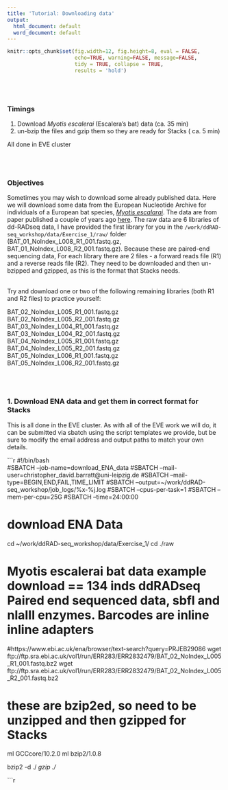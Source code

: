 ```yaml
---
title: 'Tutorial: Downloading data'
output:
  html_document: default
  word_document: default
---
```


```r
knitr::opts_chunk$set(fig.width=12, fig.height=8, eval = FALSE,
                      echo=TRUE, warning=FALSE, message=FALSE,
                      tidy = TRUE, collapse = TRUE,
                      results = 'hold')
```
\
\

### Timings 
  1. Download *Myotis escalerai* (Escalera's bat) data (ca. 35 min)
  2. un-bzip the files and gzip them so they are ready for Stacks ( ca. 5 min)
  
All done in EVE cluster
  
\
\

### Objectives

Sometimes you may wish to download some already published data. Here we will download some data from the European Nucleotide Archive for individuals of a European bat species, [*Myotis escalarai*](https://www.eurobats.org/about_eurobats/protected_bat_species/myotis_escalerai). The data are from paper published a couple of years ago [here](https://www.pnas.org/doi/10.1073/pnas.1820663116). The raw data are 6 libraries of dd-RADseq data, I have provided the first library for you in the ```/work/ddRAD-seq_workshop/data/Exercise_1/raw/``` folder (BAT_01_NoIndex_L008_R1_001.fastq.gz, BAT_01_NoIndex_L008_R2_001.fastq.gz). Because these are paired-end sequencing data, For each library there are 2 files - a forward reads file (R1) and a reverse reads file (R2). They need to be downloaded and then un-bzipped and gzipped, as this is the format that Stacks needs.

\
Try and download one or two of the following remaining libraries (both R1 and R2 files) to practice yourself:

BAT_02_NoIndex_L005_R1_001.fastq.gz\
BAT_02_NoIndex_L005_R2_001.fastq.gz\
BAT_03_NoIndex_L004_R1_001.fastq.gz\
BAT_03_NoIndex_L004_R2_001.fastq.gz\
BAT_04_NoIndex_L005_R1_001.fastq.gz\
BAT_04_NoIndex_L005_R2_001.fastq.gz\
BAT_05_NoIndex_L006_R1_001.fastq.gz\
BAT_05_NoIndex_L006_R2_001.fastq.gz\


\
\

### 1. Download ENA data and get them in correct format for Stacks

This is all done in the EVE cluster. As with all of the EVE work we will do, it can be submitted via sbatch using the script templates we provide, but be sure to modify the email address and output paths to match your own details.


```r
#!/bin/bash                                                                                                                            
#SBATCH --job-name=download_ENA_data
#SBATCH --mail-user=christopher_david.barratt@uni-leipzig.de
#SBATCH --mail-type=BEGIN,END,FAIL,TIME_LIMIT
#SBATCH --output=~/work/ddRAD-seq_workshop/job_logs/%x-%j.log
#SBATCH --cpus-per-task=1 
#SBATCH --mem-per-cpu=25G
#SBATCH --time=24:00:00

# download ENA Data

cd ~/work/ddRAD-seq_workshop/data/Exercise_1/
cd ./raw

# Myotis escalerai bat data example download == 134 inds ddRADseq Paired end sequenced data, sbfI and nlaIII enzymes. Barcodes are inline inline adapters

#https://www.ebi.ac.uk/ena/browser/text-search?query=PRJEB29086
wget ftp://ftp.sra.ebi.ac.uk/vol1/run/ERR283/ERR2832479/BAT_02_NoIndex_L005_R1_001.fastq.bz2
wget ftp://ftp.sra.ebi.ac.uk/vol1/run/ERR283/ERR2832479/BAT_02_NoIndex_L005_R2_001.fastq.bz2

# these are bzip2ed, so need to be unzipped and then gzipped for Stacks
ml GCCcore/10.2.0
ml bzip2/1.0.8

bzip2 -d ./*
gzip ./*

```r
